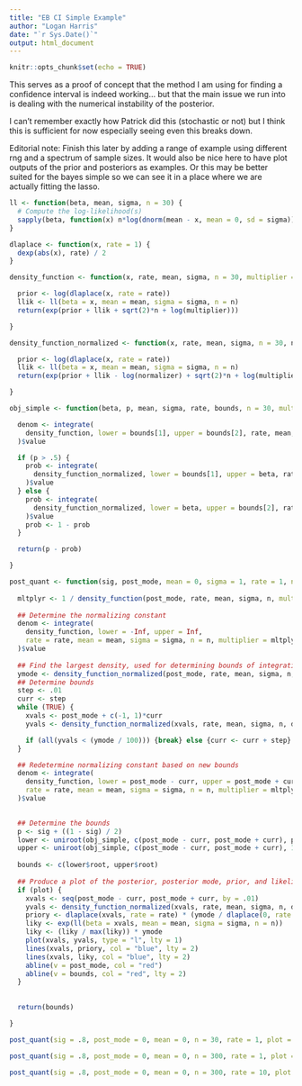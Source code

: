 ```yaml
---
title: "EB CI Simple Example"
author: "Logan Harris"
date: "`r Sys.Date()`"
output: html_document
---
```


```r
knitr::opts_chunk$set(echo = TRUE)
```


This serves as a proof of concept that the method I am using for finding a confidence interval is indeed working... but that the main issue we run into is dealing with the numerical instability of the posterior.

I can't remember exactly how Patrick did this (stochastic or not) but I think this is sufficient for now especially seeing even this breaks down.

Editorial note: Finish this later by adding a range of example using different rng and a spectrum of sample sizes. It would also be nice here to have plot outputs of the prior and posteriors as examples. Or this may be better suited for the bayes simple so we can see it in a place where we are actually fitting the lasso.


```r
ll <- function(beta, mean, sigma, n = 30) {
  # Compute the log-likelihood(s)
  sapply(beta, function(x) n*log(dnorm(mean - x, mean = 0, sd = sigma)))
}

dlaplace <- function(x, rate = 1) {
  dexp(abs(x), rate) / 2
}

density_function <- function(x, rate, mean, sigma, n = 30, multiplier = 1) {

  prior <- log(dlaplace(x, rate = rate))
  llik <- ll(beta = x, mean = mean, sigma = sigma, n = n)
  return(exp(prior + llik + sqrt(2)*n + log(multiplier)))

}

density_function_normalized <- function(x, rate, mean, sigma, n = 30, normalizer, multiplier = 1) {

  prior <- log(dlaplace(x, rate = rate))
  llik <- ll(beta = x, mean = mean, sigma = sigma, n = n)
  return(exp(prior + llik - log(normalizer) + sqrt(2)*n + log(multiplier)))

}

obj_simple <- function(beta, p, mean, sigma, rate, bounds, n = 30, multiplier = 1) {

  denom <- integrate(
    density_function, lower = bounds[1], upper = bounds[2], rate, mean, sigma, n, multiplier
  )$value

  if (p > .5) {
    prob <- integrate(
      density_function_normalized, lower = bounds[1], upper = beta, rate, mean, sigma, n, normalizer = denom, multiplier
    )$value
  } else {
    prob <- integrate(
      density_function_normalized, lower = beta, upper = bounds[2], rate, mean, sigma, n, normalizer = denom, multiplier
    )$value
    prob <- 1 - prob
  }

  return(p - prob)

}

post_quant <- function(sig, post_mode, mean = 0, sigma = 1, rate = 1, n = 30, plot = FALSE) {
  
  mltplyr <- 1 / density_function(post_mode, rate, mean, sigma, n, multiplier = 1)
  
  ## Determine the normalizing constant
  denom <- integrate(
    density_function, lower = -Inf, upper = Inf,
    rate = rate, mean = mean, sigma = sigma, n = n, multiplier = mltplyr
  )$value
  
  ## Find the largest density, used for determining bounds of integration / plotting
  ymode <- density_function_normalized(post_mode, rate, mean, sigma, n, denom, multiplier = mltplyr)
  ## Determine bounds
  step <- .01
  curr <- step
  while (TRUE) {
    xvals <- post_mode + c(-1, 1)*curr
    yvals <- density_function_normalized(xvals, rate, mean, sigma, n, denom, multiplier = mltplyr)

    if (all(yvals < (ymode / 100))) {break} else {curr <- curr + step}
  }

  ## Redetermine normalizing constant based on new bounds
  denom <- integrate(
    density_function, lower = post_mode - curr, upper = post_mode + curr,
    rate = rate, mean = mean, sigma = sigma, n = n, multiplier = mltplyr
  )$value
  

  ## Determine the bounds
  p <- sig + ((1 - sig) / 2)
  lower <- uniroot(obj_simple, c(post_mode - curr, post_mode + curr), p, mean, sigma, rate, c(post_mode - curr, post_mode + curr), n, multiplier = mltplyr)
  upper <- uniroot(obj_simple, c(post_mode - curr, post_mode + curr), 1 - p, mean, sigma, rate, c(post_mode - curr, post_mode + curr), n, multiplier = mltplyr)
  
  bounds <- c(lower$root, upper$root)
  
  ## Produce a plot of the posterior, posterior mode, prior, and likelihood
  if (plot) {
    xvals <- seq(post_mode - curr, post_mode + curr, by = .01)
    yvals <- density_function_normalized(xvals, rate, mean, sigma, n, denom, multiplier = mltplyr)
    priory <- dlaplace(xvals, rate = rate) * (ymode / dlaplace(0, rate = rate))
    liky <- exp(ll(beta = xvals, mean = mean, sigma = sigma, n = n))
    liky <- (liky / max(liky)) * ymode
    plot(xvals, yvals, type = "l", lty = 1)
    lines(xvals, priory, col = "blue", lty = 2)
    lines(xvals, liky, col = "blue", lty = 2)
    abline(v = post_mode, col = "red")
    abline(v = bounds, col = "red", lty = 2)
  }
  
  
  return(bounds)

}
```




```r
post_quant(sig = .8, post_mode = 0, mean = 0, n = 30, rate = 1, plot = TRUE)
```

```r
post_quant(sig = .8, post_mode = 0, mean = 0, n = 300, rate = 1, plot = TRUE)
```


```r
post_quant(sig = .8, post_mode = 0, mean = 0, n = 300, rate = 10, plot = TRUE)
```
